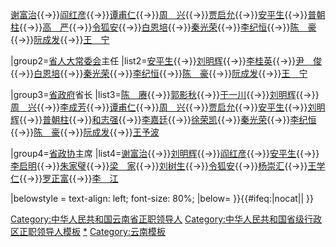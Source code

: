 {{Navbox
|name=中华人民共和国云南省正职领导人
|title=[[中华人民共和国]][[云南省]][[党和国家机构|四大机构]][[省部级正职|正职]][[中华人民共和国省级行政区领导人|领导人]]
|above=[[中华人民共和国省会列表|省会]]：[[昆明市]]
|image=[[File:China_Yunnan.svg|80px]]
|state={{{state<includeonly>|collapsed</includeonly>}}}

|group1=[[中国共产党云南省委员会|省委]]书记
|list1=[[宋任穷]]{{→}}[[谢富治]]{{→}}[[阎红彦]]{{→}}[[谭甫仁]]{{→}}[[刘维新|周　兴]]{{→}}[[贾启允]]{{→}}[[安平生]]{{→}}[[普朝柱]]{{→}}[[高严|高　严]]{{→}}[[令狐安]]{{→}}[[白恩培]]{{→}}[[秦光荣]]{{→}}[[李纪恒]]{{→}}[[陳豪 (1954年)|陈　豪]]{{→}}[[阮成发]]{{→}}[[王宁 (1961年)|王　宁]]

|group2=[[云南省人民代表大会常务委员会|省人大常委会]]主任
|list2=[[安平生]]{{→}}[[刘明辉 (政治人物)|刘明辉]]{{→}}[[李桂英 (政治人物)|李桂英]]{{→}}[[尹俊 (政治人物)|尹　俊]]{{→}}[[白恩培]]{{→}}[[秦光荣]]{{→}}[[李纪恒]]{{→}}[[陳豪 (1954年)|陈　豪]]{{→}}[[阮成发]]{{→}}[[王宁 (1961年)|王　宁]]

|group3=[[云南省人民政府|省政府]]省长
|list3=[[陈赓|陈　赓]]{{→}}[[郭影秋]]{{→}}[[于一川]]{{→}}[[刘明辉 (政治人物)|刘明辉]]{{→}}[[刘维新|周　兴]]{{→}}[[李成芳 (中將)|李成芳]]{{→}}[[谭甫仁]]{{→}}[[刘维新|周　兴]]{{→}}[[贾启允]]{{→}}[[安平生]]{{→}}[[刘明辉 (政治人物)|刘明辉]]{{→}}[[普朝柱]]{{→}}[[和志强]]{{→}}[[李嘉廷]]{{→}}[[徐荣凯]]{{→}}[[秦光荣]]{{→}}[[李纪恒]]{{→}}[[陳豪 (1954年)|陈　豪]]{{→}}[[阮成发]]{{→}}[[王予波]]

|group4=[[中国人民政治协商会议云南省委员会|省政协]]主席
|list4=[[谢富治]]{{→}}[[刘明辉 (政治人物)|刘明辉]]{{→}}[[阎红彦]]{{→}}[[安平生]]{{→}}[[李啟明 (1915年)|李启明]]{{→}}[[朱家璧]]{{→}}[[梁家|梁　家]]{{→}}[[刘树生 (1926年)|刘树生]]{{→}}[[令狐安]]{{→}}[[杨崇汇]]{{→}}[[王学仁 (1946年)|王学仁]]{{→}}[[罗正富]]{{→}}[[李江 (1958年)|李　江]]

|belowstyle = text-align: left; font-size: 80%;
|below= {{中华人民共和国省级行政区正职领导人模板索引}}
}}<includeonly>{{#ifeq:{{{1}}}|nocat||
[[Category:中华人民共和国云南省正职领导人]]
}}</includeonly><noinclude>
[[Category:中华人民共和国省级行政区正职领导人模板]]
[[Category:中华人民共和国云南省正职领导人|*]]
[[Category:云南模板]]
</noinclude>